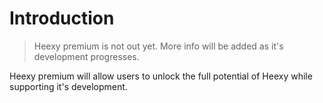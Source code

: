 # Introduction

> Heexy premium is not out yet. More info will be added as it's development progresses.

Heexy premium will allow users to unlock the full potential of Heexy while supporting it's development.

